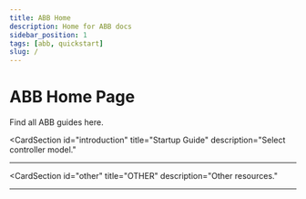 ```yaml
---
title: ABB Home
description: Home for ABB docs
sidebar_position: 1
tags: [abb, quickstart]
slug: /
---
```



# ABB Home Page

Find all ABB guides here.

<ProductSection></ProductSection>

<CardSection
  id="introduction"
  title="Startup Guide"
  description="Select controller model."
>
  <Card
    title="IRC5"
    to="/abb/StartupGuide-IRC5/introduction"
    description="Startup instructions for the IRC5 controller."
  />
  <Card
    title="IRC5"
    to="/abb/StartupGuide-IRC5/introduction"
    description="Startup instructions for the IRC5 controller."
  />
</CardSection>

---

<CardSection
  id="other"
  title="OTHER"
  description="Other resources."
>
<Card
    title="How to Update"
    to="/abb/HowToUpdate/introduction"
    description="How to update robot driver files after a ForgeOS update."
  />
</CardSection>

---